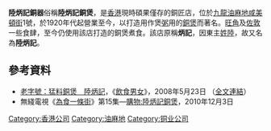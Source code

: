 {{Expand|time=2011-06-20}}

'''陸炳記銅器'''俗稱'''陸炳記銅煲'''，是[[香港|香港]]現時碩果僅存的銅匠店，位於[[九龍|九龍]][[油麻地|油麻地]][[咸美頓街|咸美頓街]]1號，於1920年代起營業至今，以打造用作煲[[粥|粥]]用的[[銅|銅]][[煲|煲]]而著名。[[旺角|旺角]]及[[佐敦|佐敦]]一些食肆，至今仍使用該店打造的銅煲煮食。該店原稱'''炳記'''，因東主[[陸姓|姓陸]]，故又名為'''陸炳記'''。

==參考資料==
*[http://hk.etw.nextmedia.com/template/etw/art_main.php?iss_id=669&sec_id=1000841&art_id=11127746 老字號：猛料銅煲　陸炳記]，《[[飲食男女_(雜誌)|飲食男女]]》，2008年5月23日 （[https://web.archive.org/web/20160305121832/http://waikin81.mysinablog.com/index.php?op=ViewArticle&articleId=2169341 全文連結]）
*無綫電視《[[為食一條街|為食一條街]]》第15集—[http://programme.tvb.com/foodandtravel/eatthisway/i_info/111411/1/1102 購物:陸炳記銅煲]，2010年12月3日

[[Category:香港公司|Category:香港公司]]
[[Category:油麻地|Category:油麻地]]
[[Category:铜业公司|Category:铜业公司]]
